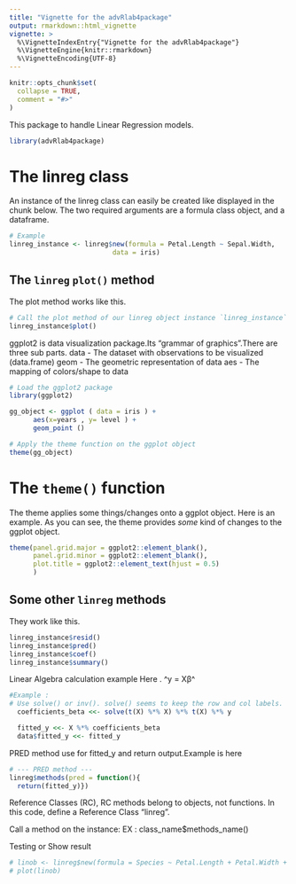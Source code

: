 ```yaml
---
title: "Vignette for the advRlab4package"
output: rmarkdown::html_vignette
vignette: >
  %\VignetteIndexEntry{"Vignette for the advRlab4package"}
  %\VignetteEngine{knitr::rmarkdown}
  %\VignetteEncoding{UTF-8}
---
```


```r
knitr::opts_chunk$set(
  collapse = TRUE,
  comment = "#>"
)
```

This package to handle Linear Regression models.
```r
library(advRlab4package)
```


# The linreg class
An instance of the linreg class can easily be created like displayed in the chunk below. The two required arguments are a formula class object, and a dataframe.

```r
# Example
linreg_instance <- linreg$new(formula = Petal.Length ~ Sepal.Width,
                          data = iris)
```


## The `linreg` `plot()` method
The plot method works like this.

```r
# Call the plot method of our linreg object instance `linreg_instance`
linreg_instance$plot()
```

ggplot2 is data visualization package.Its "grammar of graphics".There are three sub parts.
data - The dataset with observations to be visualized (data.frame)
geom -  The geometric representation of data
aes - The mapping of colors/shape to data

```r
# Load the ggplot2 package
library(ggplot2)

gg_object <- ggplot ( data = iris ) +
      aes(x=years , y= level ) +
      geom_point ()

# Apply the theme function on the ggplot object
theme(gg_object)
```

# The `theme()` function
The theme applies some things/changes onto a ggplot object. Here is an example. As you can see, the theme provides *some* kind of changes to the ggplot object.

```r
theme(panel.grid.major = ggplot2::element_blank(),
      panel.grid.minor = ggplot2::element_blank(),
      plot.title = ggplot2::element_text(hjust = 0.5)
      )

```


## Some other `linreg` methods
They work like this.

```r
linreg_instance$resid()
linreg_instance$pred()
linreg_instance$coef()
linreg_instance$summary()

```

Linear Algebra calculation example Here .
^y = Xβ^

```r
#Example :
# Use solve() or inv(). solve() seems to keep the row and col labels.
  coefficients_beta <<- solve(t(X) %*% X) %*% t(X) %*% y

  fitted_y <<- X %*% coefficients_beta
  data$fitted_y <<- fitted_y
```

PRED method use for fitted_y and return output.Example is here 
```r
# --- PRED method ---
linreg$methods(pred = function(){
  return(fitted_y)})
```


Reference Classes (RC), RC methods belong to objects, not functions.
In this code, define a Reference Class "linreg".


Call a method on the instance: 
EX : class_name$methods_name()


Testing or Show result 
```r
# linob <- linreg$new(formula = Species ~ Petal.Length + Petal.Width + Sepal.Length + Sepal.Width, data=iris |> dplyr::mutate(Species = as.numeric(Species)))
# plot(linob)
```

